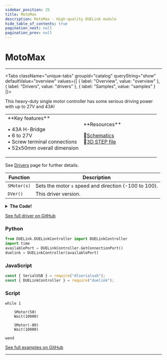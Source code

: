 ```yaml
---
sidebar_position: 25
title: MotoMax
description: MotoMax - High-quality DUELink module
hide_table_of_contents: true
pagination_next: null
pagination_prev: null
---
```



# MotoMax

<ImageSection 
  product="acmotomax-b"
  tagline="Heavy Duty 43A Motor Controller"
/>

---

<Tabs className="unique-tabs" groupid="catalog" queryString="show" defaultValue="overview"
  values={[
    {
        label: "Overview",
        value: "overview"
    },
    {
        label: "Drivers",
        value: "drivers"
    },
    {
        label: "Samples",
        value: "samples"
    }
]}>

<TabItem value="overview">

This heavy-duty single motor controller has some serious driving power with up to 27V and 43A!

<table><td width='50%'>
**Key features**

• 43A H-Bridge<br/>
• 6 to 27V<br/>
• Screw terminal connections<br/>
• 52x50mm overall dimension<br/>

</td><td width='50%'>
**Resources**
 
📄<a href="/sch/gdl-acmotomax-b.pdf">Schematics</a><br/>
🔩<a href="/3d/gdl-acmotomax-b.step">3D STEP file</a><br/>
</td></table>

</TabItem>

<TabItem value="drivers">

See [Drivers](/docs/engine/drivers) page for further details.

| Function | Description |
|----------|-------------|
| `SMotor(s)` | Sets the motor `s` speed and direction (-100 to 100). |
| `DVer()` | This driver version. |
<details>
<summary><strong>The Code!</strong></summary>

**MotoMax Driver**

```batch
##### MotoMax Driver #####

fn DVer()
    return 1.0
fend

# Pin 7,8: RPWM, LPWM
# Pin 6,5: R_EN, L_EN
# Pin 4,3: R_IS, L_IS

fn Init()
    DWrite(5,1)
    DWrite(6,1)
    Freq(7, 500, 0, 0)
    Freq(8, 500, 0, 0)
fend

fn Set(s)
    if (s > 0)
        Freq(8, 500, 0, 0)
        Freq(7, 500, 0, s / 100)
    else
        s=s*-1
        Freq(7, 500, 0, 0)
        Freq(8, 500, 0, s / 100)
    end
fend

Init()

####################

```

</details>

[See full driver on GitHub](https://github.com/ghi-electronics/duelink-website/tree/main/static/code/drivers)

</TabItem>

<TabItem value="samples">

### Python

```python
from DUELink.DUELinkController import DUELinkController
import time
availablePort = DUELinkController.GetConnectionPort()
duelink = DUELinkController(availablePort)
```

### JavaScript

```javascript
const { SerialUSB } = require("dlserialusb");
const { DUELinkController } = require("duelink");
```

### Script

```batch
while 1

    SMotor(50)
    Wait(10000)

    SMotor(-80)
    Wait(10000)

wend
```

[See full examples on GitHub](https://github.com/ghi-electronics/duelink-website/tree/main/static/code/samples)

</TabItem>

</Tabs>

---

<OrderSection
    product="DUELink MotoMax"
    partnumber="GDL-ACMOTOMAX-B"
    price="$0.00"
/>
